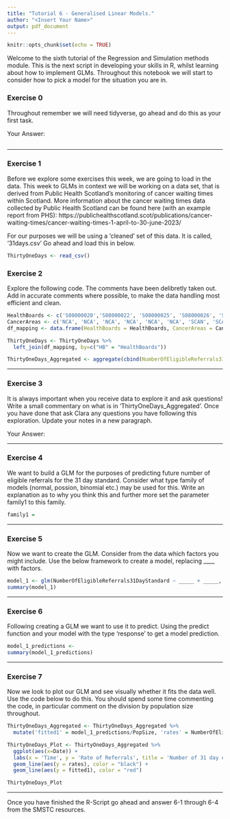 ```yaml
---
title: "Tutorial 6 - Generalised Linear Models."
author: "<Insert Your Name>"
output: pdf_document
---
```


```r
knitr::opts_chunk$set(echo = TRUE)
```

Welcome to the sixth tutorial of the Regression and Simulation methods module. This is the next script in developing your skills in R, whilst learning about how to implement GLMs. Throughout this notebook we will start to consider how to pick a model for the situation you are in.

### Exercise 0

Throughout remember we will need tidyverse, go ahead and do this as your first task.

Your Answer:

```r

```

------------------------------------------------------------------------

### Exercise 1

Before we explore some exercises this week, we are going to load in the data. This week to GLMs in context we will be working on a data set, that is derived from Public Health Scotland's monitoring of cancer waiting times within Scotland. More information about the cancer waiting times data collected by Public Health Scotland can be found here (with an example report from PHS): https://publichealthscotland.scot/publications/cancer-waiting-times/cancer-waiting-times-1-april-to-30-june-2023/

For our purposes we will be using a 'cleaned' set of this data. It is called, '31days.csv' Go ahead and load this in below.

```r
ThirtyOneDays <- read_csv()
```

### Exercise 2

Explore the following code. The comments have been delibretly taken out. Add in accurate comments where possible, to make the data handling most efficient and clean.

```r
HealthBoards <- c('S08000020','S08000022', 'S08000025', 'S08000026', 'S08000030', 'S08000028', 'S08000016','S08000017','S08000029','S08000024', 'S08000015','S08000019','S08000031','S08000032')
CancerAreas <- c('NCA', 'NCA', 'NCA', 'NCA', 'NCA', 'NCA', 'SCAN', 'SCAN', 'SCAN', 'SCAN', 'WOSCAN', 'WOSCAN', 'WOSCAN', 'WOSCAN')
df_mapping <- data.frame(HealthBoards = HealthBoards, CancerAreas = CancerAreas)

ThirtyOneDays <- ThirtyOneDays %>%
  left_join(df_mapping, by=c("HB" = "HealthBoards"))

ThirtyOneDays_Aggregated <- aggregate(cbind(NumberOfEligibleReferrals31DayStandard=ThirtyOneDays$NumberOfEligibleReferrals31DayStandard,  NumberOfEligibleReferralsTreatedWithin31Days=ThirtyOneDays$NumberOfEligibleReferralsTreatedWithin31Days, PopSize = ThirtyOneDays$PopSize), by=list(Quarter = ThirtyOneDays$Quarter, Date=ThirtyOneDays$Date, Pandemic=ThirtyOneDays$Pandemic, JustPandemic=ThirtyOneDays$JustPandemic, Pandemic_cat=ThirtyOneDays$Pandemic_cat), FUN=sum)
```

------------------------------------------------------------------------

### Exercise 3

It is always important when you receive data to explore it and ask questions! Write a small commentary on what is in 'ThirtyOneDays_Aggregated'. Once you have done that ask Clara any questions you have following this exploration. Update your notes in a new paragraph.

Your Answer:


------------------------------------------------------------------------

### Exercise 4

We want to build a GLM for the purposes of predicting future number of eligible referrals for the 31 day standard. Consider what type family of models (normal, possion, binomial etc.) may be used for this. Write an explanation as to why you think this and further more set the parameter family1 to this family.

```r
family1 = 
```

------------------------------------------------------------------------

### Exercise 5

Now we want to create the GLM. Consider from the data which factors you might include. Use the below framework to create a model, replacing ____ with factors.

```r
model_1 <- glm(NumberOfEligibleReferrals31DayStandard ~ _____ + _____, data = ThirtyOneDays_Aggregated, family = family1)
summary(model_1)
```

------------------------------------------------------------------------

### Exercise 6

Following creating a GLM we want to use it to predict. Using the predict function and your model with the type 'response' to get a model prediction. 

```r
model_1_predictions <- 
summary(model_1_predictions)
```

------------------------------------------------------------------------

### Exercise 7

Now we look to plot our GLM and see visually whether it fits the data well. Use the code below to do this. You should spend some time commenting the code, in particular comment on the division by population size throughout.

```r
ThirtyOneDays_Aggregated <- ThirtyOneDays_Aggregated %>%
  mutate('fitted1' = model_1_predictions/PopSize, 'rates' = NumberOfEligibleReferrals31DayStandard/PopSize)

ThirtyOneDays_Plot <- ThirtyOneDays_Aggregated %>% 
  ggplot(aes(x=Date)) + 
  labs(x = 'Time', y = 'Rate of Referrals', title = 'Number of 31 day eligible referrals in Scotland for all cancer types') +
  geom_line(aes(y = rates), color = "black") +
  geom_line(aes(y = fitted1), color = "red")

ThirtyOneDays_Plot
```

------------------------------------------------------------------------

Once you have finished the R-Script go ahead and answer 6-1 through 6-4 from the SMSTC resources.